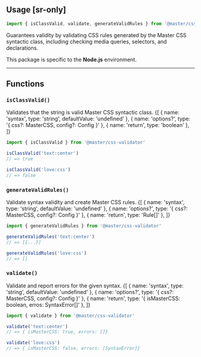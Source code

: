 ## Usage [sr-only]

```js
import { isClassValid, validate, generateValidRules } from '@master/css-validator'
```
Guarantees validity by validating CSS rules generated by the Master CSS syntactic class, including checking media queries, selectors, and declarations.

This package is specific to the **Node.js** environment.

---

## Functions
### `isClassValid()`
Validates that the string is valid Master CSS syntactic class.
<DocFn>
    {[
        { name: 'syntax', type: 'string', defaultValue: 'undefined' },
        { name: 'options?', type: '{ css?: MasterCSS, config?: Config }' },
        { name: 'return', type: 'boolean' },
    ]}
</DocFn>
```ts
import { isClassValid } from '@master/css-validator'

isClassValid('text:center')
// => true

isClassValid('love:css')
// => false
```

### `generateValidRules()`
Validate syntax validity and create Master CSS rules.
<DocFn>
    {[
        { name: 'syntax', type: 'string', defaultValue: 'undefined' },
        { name: 'options?', type: '{ css?: MasterCSS, config?: Config }' },
        { name: 'return', type: 'Rule[]' },
    ]}
</DocFn>
```ts
import { generateValidRules } from '@master/css-validator'

generateValidRules('text:center')
// => [{...}]

generateValidRules('love:css')
// => []
```

### `validate()`
Validate and report errors for the given syntax.
<DocFn>
    {[
        { name: 'syntax', type: 'string', defaultValue: 'undefined' },
        { name: 'options?', type: '{ css?: MasterCSS, config?: Config }' },
        { name: 'return', type: '{ isMasterCSS: boolean, erros: SyntaxError[]' },
    ]}
</DocFn>
```ts
import { validate } from '@master/css-validator'

validate('text:center')
// => { isMasterCSS: true, errors: []}

validate('love:css')
// => { isMasterCSS: false, errors: [SyntaxError]}
```